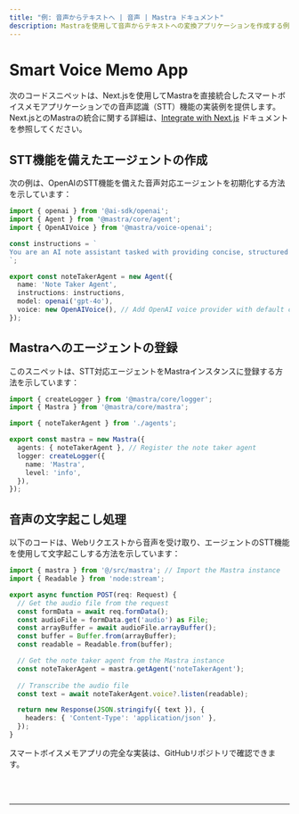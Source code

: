 ```yaml
---
title: "例: 音声からテキストへ | 音声 | Mastra ドキュメント"
description: Mastraを使用して音声からテキストへの変換アプリケーションを作成する例。
---
```



# Smart Voice Memo App

次のコードスニペットは、Next.jsを使用してMastraを直接統合したスマートボイスメモアプリケーションでの音声認識（STT）機能の実装例を提供します。Next.jsとのMastraの統合に関する詳細は、[Integrate with Next.js](/docs/frameworks/next-js) ドキュメントを参照してください。

## STT機能を備えたエージェントの作成

次の例は、OpenAIのSTT機能を備えた音声対応エージェントを初期化する方法を示しています：

```typescript filename="src/mastra/agents/index.ts"
import { openai } from '@ai-sdk/openai';
import { Agent } from '@mastra/core/agent';
import { OpenAIVoice } from '@mastra/voice-openai';

const instructions = `
You are an AI note assistant tasked with providing concise, structured summaries of their content... // omitted for brevity
`;

export const noteTakerAgent = new Agent({
  name: 'Note Taker Agent',
  instructions: instructions,
  model: openai('gpt-4o'),
  voice: new OpenAIVoice(), // Add OpenAI voice provider with default configuration
});
```

## Mastraへのエージェントの登録

このスニペットは、STT対応エージェントをMastraインスタンスに登録する方法を示しています：

```typescript filename="src/mastra/index.ts"
import { createLogger } from '@mastra/core/logger';
import { Mastra } from '@mastra/core/mastra';

import { noteTakerAgent } from './agents';

export const mastra = new Mastra({
  agents: { noteTakerAgent }, // Register the note taker agent
  logger: createLogger({
    name: 'Mastra',
    level: 'info',
  }),
});
```

## 音声の文字起こし処理

以下のコードは、Webリクエストから音声を受け取り、エージェントのSTT機能を使用して文字起こしする方法を示しています：

```typescript filename="app/api/audio/route.ts"
import { mastra } from '@/src/mastra'; // Import the Mastra instance
import { Readable } from 'node:stream';

export async function POST(req: Request) {
  // Get the audio file from the request
  const formData = await req.formData();
  const audioFile = formData.get('audio') as File;
  const arrayBuffer = await audioFile.arrayBuffer();
  const buffer = Buffer.from(arrayBuffer);
  const readable = Readable.from(buffer);

  // Get the note taker agent from the Mastra instance
  const noteTakerAgent = mastra.getAgent('noteTakerAgent');
 
  // Transcribe the audio file
  const text = await noteTakerAgent.voice?.listen(readable);

  return new Response(JSON.stringify({ text }), {
    headers: { 'Content-Type': 'application/json' },
  });
}
```

スマートボイスメモアプリの完全な実装は、GitHubリポジトリで確認できます。

<br />
<br />
<hr className="dark:border-[#404040] border-gray-300" />
<br />
<br />
<GithubLink
  link={
    "https://github.com/mastra-ai/voice-examples/tree/main/speech-to-text/voice-memo-app"
  }
/>
